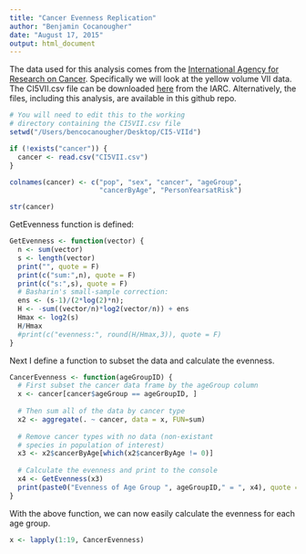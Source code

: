 ```yaml
---
title: "Cancer Evenness Replication"
author: "Benjamin Cocanougher"
date: "August 17, 2015"
output: html_document
---
```


The data used for this analysis comes from the [International Agency for Research on Cancer](http://ci5.iarc.fr/CI5I-X/Pages/download.aspx). Specifically we will look at the yellow volume VII data. The CI5VII.csv file can be downloaded [here](http://ci5.iarc.fr/CI5I-X/old/vol7/CI5-VII_software.zip) from the IARC. Alternatively, the files, including this analysis, are available in this github repo.


```r

# You will need to edit this to the working 
# directory containing the CI5VII.csv file
setwd("/Users/bencocanougher/Desktop/CI5-VIId")

if (!exists("cancer")) {
  cancer <- read.csv("CI5VII.csv")
}

colnames(cancer) <- c("pop", "sex", "cancer", "ageGroup",
                      "cancerByAge", "PersonYearsatRisk")

str(cancer)
```

GetEvenness function is defined:
```r
GetEvenness <- function(vector) {
  n <- sum(vector)
  s <- length(vector)
  print("", quote = F)
  print(c("sum:",n), quote = F)
  print(c("s:",s), quote = F)
  # Basharin's small-sample correction:
  ens <- (s-1)/(2*log(2)*n);
  H <- -sum((vector/n)*log2(vector/n)) + ens
  Hmax <- log2(s) 
  H/Hmax
  #print(c("evenness:", round(H/Hmax,3)), quote = F)
}
```

Next I define a function to subset the data and calculate the evenness.

```r
CancerEvenness <- function(ageGroupID) {
  # First subset the cancer data frame by the ageGroup column
  x <- cancer[cancer$ageGroup == ageGroupID, ]
  
  # Then sum all of the data by cancer type
  x2 <- aggregate(. ~ cancer, data = x, FUN=sum)
  
  # Remove cancer types with no data (non-existant 
  # species in population of interest)
  x3 <- x2$cancerByAge[which(x2$cancerByAge != 0)]
  
  # Calculate the evenness and print to the console
  x4 <- GetEvenness(x3)
  print(paste0("Evenness of Age Group ", ageGroupID," = ", x4), quote = FALSE)
}
```


With the above function, we can now easily calculate the evenness for each age group.
```r
x <- lapply(1:19, CancerEvenness)
```

